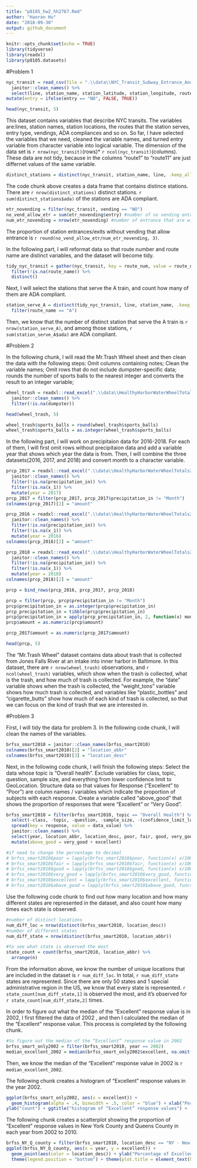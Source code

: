 ```yaml
---
title: "p8105_hw2_hh2767.Rmd"
author: "Haoran Hu"
date: "2018-09-30"
output: github_document
---
```


```r
knitr::opts_chunk$set(echo = TRUE)
library(tidyverse)
library(readxl)
library(p8105.datasets)
```

#Problem 1

```r
nyc_transit = read_csv(file = ".\\data\\NYC_Transit_Subway_Entrance_And_Exit_Data.csv") %>% 
  janitor::clean_names() %>% 
  select(line, station_name, station_latitude, station_longitude, route1:route11, entry, vending, entrance_type, ada) %>% 
mutate(entry = ifelse(entry == "NO", FALSE, TRUE))

head(nyc_transit, 5)
```
This dataset contains variables that describe NYC transits. The variables are:lines, station names, station locations, the routes that the station serves, entry type, vendings, ADA compliances and so on. So far, I have selected the variables that we need, cleaned the variable names, and turned entry variable from character variable into logical variable. The dimension of the data set is `r nrow(nyc_transit)`(rows)* `r ncol(nyc_transit)`(columns). These data are not tidy, because in the columns "route1" to "route11" are just differnet values of the same variable.

```r

distinct_stations = distinct(nyc_transit, station_name, line, .keep_all = TRUE) 
```
The code chunk above creates a data frame that contains distince stations. There are `r nrow(distinct_stations)` distinct stations. `r sum(distinct_stations$ada)` of the stations are ADA compliant. 

```r
etr_novending = filter(nyc_transit, vending == "NO")
no_vend_allow_etr = sum(etr_novending$entry) #number of no vending entrance that allow entry
num_etr_novending = nrow(etr_novending) #number of entrance that are without vending.
```
The proportion of station entrances/exits without vending that allow entrance is `r round(no_vend_allow_etr/num_etr_novending, 3)`.

In the following part, I will reformat data so that route number and route name are distinct variables, and the dataset will become tidy.
```r
tidy_nyc_transit = gather(nyc_transit, key = route_num, value = route_name, route1:route11) %>% 
  filter(!is.na(route_name)) %>% 
  distinct()
```

Next, I will select the stations that serve the A train, and count how many of them are ADA compliant.

```r
station_serve_A = distinct(tidy_nyc_transit, line, station_name, .keep_all = TRUE) %>% 
  filter(route_name == "A")
```


Then, we know that the number of distinct station that serve the A train is `r nrow(station_serve_A)`, and among those stations, `r sum(station_serve_A$ada)` are ADA compliant.

#Problem 2

In the following chunk, I will read the Mr.Trash Wheel sheet and then clean the data with the following steps: Omit columns containing notes; Clean the variable names; Omit rows that do not include dumpster-specific data; rounds the number of sports balls to the nearest integer and converts the result to an integer variable; 

```r
wheel_trash = readxl::read_excel(".\\data\\HealthyHarborWaterWheelTotals2018-7-28.xlsx", range = "A2:N338") %>% 
  janitor::clean_names() %>% 
  filter(!is.na(dumpster))

head(wheel_trash, 5)

wheel_trash$sports_balls = round(wheel_trash$sports_balls)
wheel_trash$sports_balls = as.integer(wheel_trash$sports_balls)
```

In the following part, I will work on precipitaion data for 2016-2018. For each of them, I will first omit rows without precipitaion data and add a variable year that shows which year the data is from. Then, I will combine the three datasets(2016, 2017, and 2018) and convert month to a character variable.

```r
prcp_2017 = readxl::read_excel(".\\data\\HealthyHarborWaterWheelTotals2017-9-26.xlsx", sheet = "2017 Precipitation") %>% 
  janitor::clean_names() %>% 
  filter(!is.na(precipitation_in)) %>% 
  filter(!is.na(x_1)) %>% 
  mutate(year = 2017)
prcp_2017 = filter(prcp_2017, prcp_2017$precipitation_in != "Month")
colnames(prcp_2017)[2] = "amount"

prcp_2016 = readxl::read_excel(".\\data\\HealthyHarborWaterWheelTotals2017-9-26.xlsx", sheet = "2016 Precipitation") %>% 
  janitor::clean_names() %>% 
  filter(!is.na(precipitation_in)) %>% 
  filter(!is.na(x_1)) %>% 
  mutate(year = 2016)
colnames(prcp_2016)[2] = "amount"

prcp_2018 = readxl::read_excel(".\\data\\HealthyHarborWaterWheelTotals2018-7-28.xlsx", sheet = "2018 Precipitation") %>% 
  janitor::clean_names() %>% 
  filter(!is.na(precipitation_in)) %>% 
  filter(!is.na(x_1)) %>% 
  mutate(year = 2018)
colnames(prcp_2018)[2] = "amount"

prcp = bind_rows(prcp_2016, prcp_2017, prcp_2018)

prcp = filter(prcp, prcp$precipitation_in != "Month")
prcp$precipitation_in = as.integer(prcp$precipitation_in)
prcp_precipitation_in = tibble(prcp$precipitation_in)
prcp$precipitation_in = apply(prcp_precipitation_in, 2, function(x) month.name[x])
prcp$amount = as.numeric(prcp$amount)

prcp_2017$amount = as.numeric(prcp_2017$amount)

head(prcp, 5)
```

The "Mr.Trash Wheel" dataset contains data about trash that is collected from Jones Falls River at an intake into inner harbor in Baltimore. In this dataset, there are `r nrow(wheel_trash)` observations, and `r ncol(wheel_trash)` variables, which show when the trash is collected, what is the trash, and how much of trash is collected. For example, the "date" variable shows when the trash is collected, the "weight_tons" variable shows how much trash is collected, and variables like "plastic_bottles" and "cigarette_butts" show how much of each kind of trash is collected, so that we can focus on the kind of trash that we are interested in.

#Problem 3

First, I will tidy the data for problem 3.
In the following code chunk, I will clean the names of the variables.

```r
brfss_smart2010 = janitor::clean_names(brfss_smart2010)
colnames(brfss_smart2010)[2] = "location_abbr"
colnames(brfss_smart2010)[3] = "location_desc"
```

Next, in the following code chunk, I will finish the following steps:
Select the data whose topic is "Overall health". Exclude variables for class, topic, question, sample size, and everything from lower confidence limit to GeoLocation. Structure data so that values for Response (“Excellent” to “Poor”) are column names / variables which indicate the proportion of subjects with each response. Create a variable called "above_good" that shows the proportion of responses that were “Excellent” or “Very Good”.

```r
brfss_smart2010 = filter(brfss_smart2010, topic == "Overall Health") %>% 
  select(-class, -topic, -question, -sample_size, -(confidence_limit_low:geo_location)) %>% 
  spread(key = response, value = data_value) %>% 
  janitor::clean_names() %>% 
  select(year, location_abbr, location_desc, poor, fair, good, very_good, excellent) %>% 
  mutate(above_good = very_good + excellent) 

#if need to change the percentage to decimal
# brfss_smart2010$poor = lapply(brfss_smart2010$poor, function(x) x/100)
# brfss_smart2010$fair = lapply(brfss_smart2010$fair, function(x) x/100)
# brfss_smart2010$good = lapply(brfss_smart2010$good, function(x) x/100)
# brfss_smart2010$very_good = lapply(brfss_smart2010$very_good, function(x) x/100)
# brfss_smart2010$excellent = lapply(brfss_smart2010$excellent, function(x) x/100)
# brfss_smart2010$above_good = lapply(brfss_smart2010$above_good, function(x) x/100)

```

Use the following code chunk to find out how many location and how many different states are represented in the dataset, and also count how many times each state is observed.

```r
#number of distinct locations
num_diff_loc = nrow(distinct(brfss_smart2010, location_desc))
#number of different states
num_diff_state = nrow(distinct(brfss_smart2010, location_abbr))

#to see what state is observed the most
state_count = count(brfss_smart2010, location_abbr) %>% 
  arrange(n)
```

From the information above, we know the number of unique locations that are included in the dataset is `r num_diff_loc`. In total, `r num_diff_state` states are represented. Since there are only 50 states and 1 special administrative region in the US, we know that every state is represented. `r state_count[num_diff_state,1]` is observed the most, and it's observed for  `r state_count[num_diff_state,2]` times.

In order to figure out what the median of the “Excellent” response value is in 2002, I first filtered the data of 2002 , and then I calculated the median of the “Excellent” response value. This process is completed by the following chunk.

```r
#to figure out the median of the “Excellent” response value in 2002
brfss_smart_only2002 = filter(brfss_smart2010, year == 2002)
median_excellent_2002 = median(brfss_smart_only2002$excellent, na.omit(TRUE))
```

Then, we know the median of the “Excellent” response value in 2002 is `r median_excellent_2002`.

The following chunk creates a histogram of “Excellent” response values in the year 2002.

```r
ggplot(brfss_smart_only2002, aes(x = excellent)) + 
  geom_histogram(alpha = .4, binwidth = .5, color = "blue") + xlab("Percentage of Excellent") +
ylab("count") + ggtitle("histogram of “Excellent” response values") +  theme_bw() + theme(plot.title = element_text(hjust = 0.5))
```

The following chunk creates a scatterplot showing the proportion of “Excellent” response values in New York County and Queens County in each year from 2002 to 2010.

```r
brfss_NY_Q_county = filter(brfss_smart2010, location_desc == "NY - New York County" | location_desc == "NY - Queens County")
ggplot(brfss_NY_Q_county, aes(x = year, y = excellent)) + 
  geom_point(aes(color = location_desc)) + ylab("Percentage of Excellent") + ggtitle("scatterplot of “Excellent” response") + theme_bw() + 
  theme(legend.position = "bottom") + theme(plot.title = element_text(hjust = 0.5))
```



